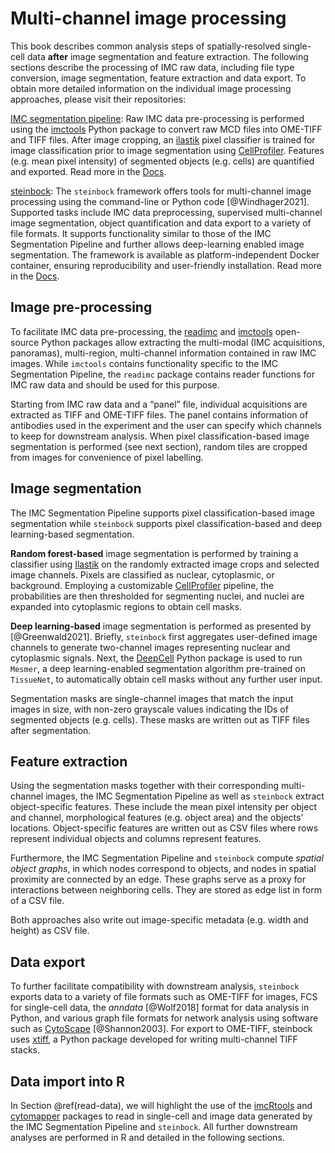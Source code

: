 # Multi-channel image processing {#processing}

This book describes common analysis steps of spatially-resolved single-cell data
**after** image segmentation and feature extraction. The following sections
describe the processing of IMC raw data, including file type conversion, image
segmentation, feature extraction and data export. To obtain more detailed
information on the individual image processing approaches, please visit their
repositories:

[IMC segmentation
pipeline](https://github.com/BodenmillerGroup/ImcSegmentationPipeline): Raw IMC
data pre-processing is performed using the
[imctools](https://github.com/BodenmillerGroup/imctools) Python package to
convert raw MCD files into OME-TIFF and TIFF files. After image
cropping, an [ilastik](https://www.ilastik.org/) pixel classifier is trained for
image classification prior to image segmentation using
[CellProfiler](https://cellprofiler.org/). Features (e.g. mean pixel intensity)
of segmented objects (e.g. cells) are quantified and exported. Read more in the
[Docs](https://github.com/BodenmillerGroup/ImcSegmentationPipeline/blob/main/scripts/imc_preprocessing.ipynb).

[steinbock](https://github.com/BodenmillerGroup/steinbock): The `steinbock`
framework offers tools for multi-channel image processing using the command-line
or Python code [@Windhager2021]. Supported tasks include IMC data preprocessing,
supervised multi-channel image segmentation, object quantification and data
export to a variety of file formats. It supports functionality similar to those
of the IMC Segmentation Pipeline and further allows deep-learning enabled image
segmentation. The framework is available as platform-independent Docker
container, ensuring reproducibility and user-friendly installation. Read more in
the [Docs](https://bodenmillergroup.github.io/steinbock/latest/).

## Image pre-processing 

To facilitate IMC data pre-processing, the
[readimc](https://github.com/BodenmillerGroup/readimc) and
[imctools](https://github.com/BodenmillerGroup/imctools) open-source Python
packages allow extracting the multi-modal (IMC acquisitions, panoramas),
multi-region, multi-channel information contained in raw IMC images. While
`imctools` contains functionality specific to the IMC Segmentation Pipeline, the
`readimc` package contains reader functions for IMC raw data and should be used
for this purpose. 

Starting from IMC raw data and a "panel" file, individual acquisitions are
extracted as TIFF and OME-TIFF files. The panel contains information of
antibodies used in the experiment and the user can specify which channels to
keep for downstream analysis. When pixel classification-based image
segmentation is performed (see next section), random tiles are cropped from
images for convenience of pixel labelling.

## Image segmentation

The IMC Segmentation Pipeline supports pixel classification-based image
segmentation while `steinbock` supports pixel classification-based and deep
learning-based segmentation.

**Random forest-based** image segmentation is performed by training a classifier
using [Ilastik](https://www.ilastik.org/) on the randomly extracted image crops
and selected image channels. Pixels are classified as nuclear, cytoplasmic, or
background. Employing a customizable [CellProfiler](https://cellprofiler.org/)
pipeline, the probabilities are then thresholded for segmenting nuclei, and
nuclei are expanded into cytoplasmic regions to obtain cell masks.

**Deep learning-based** image segmentation is performed as presented by
[@Greenwald2021]. Briefly, `steinbock` first aggregates user-defined
image channels to generate two-channel images representing nuclear and
cytoplasmic signals. Next, the
[DeepCell](https://github.com/vanvalenlab/intro-to-deepcell) Python package is
used to run `Mesmer`, a deep learning-enabled segmentation algorithm pre-trained
on `TissueNet`, to automatically obtain cell masks without any further user
input.

Segmentation masks are single-channel images that match the input images in
size, with non-zero grayscale values indicating the IDs of segmented objects
(e.g. cells). These masks are written out as TIFF files after segmentation.

## Feature extraction

Using the segmentation masks together with their corresponding multi-channel
images, the IMC Segmentation Pipeline as well as `steinbock` extract
object-specific features. These include the mean pixel intensity per object and
channel, morphological features (e.g. object area) and the objects' locations.
Object-specific features are written out as CSV files where rows represent
individual objects and columns represent features.

Furthermore, the IMC Segmentation Pipeline and `steinbock` compute _spatial
object graphs_, in which nodes correspond to objects, and nodes in spatial
proximity are connected by an edge. These graphs serve as a proxy for
interactions between neighboring cells. They are stored as edge list in form of
a CSV file.

Both approaches also write out image-specific metadata (e.g. width and height)
as CSV file.

## Data export

To further facilitate compatibility with downstream analysis, `steinbock`
exports data to a variety of file formats such as OME-TIFF for images, FCS for
single-cell data, the _anndata_ [@Wolf2018] format for data analysis in Python,
and various graph file formats for network analysis using software such as
[CytoScape](https://cytoscape.org/) [@Shannon2003]. For export to OME-TIFF,
steinbock uses [xtiff](https://github.com/BodenmillerGroup/xtiff), a Python
package developed for writing multi-channel TIFF stacks.

## Data import into R

In Section \@ref(read-data), we will highlight the use of the
[imcRtools](https://github.com/BodenmillerGroup/imcRtools) and
[cytomapper](https://github.com/BodenmillerGroup/cytomapper) packages to read in
single-cell and image data generated by the IMC Segmentation Pipeline and
`steinbock`. All further downstream analyses are performed in R and detailed in
the following sections.






